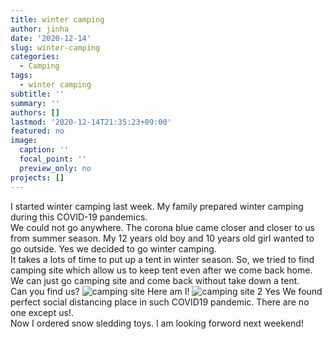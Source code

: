 ```yaml
---
title: winter camping
author: jinha
date: '2020-12-14'
slug: winter-camping
categories:
  - Camping
tags:
  - winter camping
subtitle: ''
summary: ''
authors: []
lastmod: '2020-12-14T21:35:23+09:00'
featured: no
image:
  caption: ''
  focal_point: ''
  preview_only: no
projects: []
---
```


 I started winter camping last week. My family prepared winter camping during this COVID-19 pandemics. <br>
 We could not go anywhere. The corona blue came closer and closer to us from summer season. My 12 years old boy and 10 years old girl wanted to go outside. Yes we decided to go winter camping.  <br>
 It takes a lots of time to put up a tent in winter season. So, we tried to find camping site which allow us to keep tent even after we come back home. We can just go camping site and come back without take down a tent. <br>
 Can you find us?
![camping site](tent1.jpg) 
 Here am I!
![camping site 2](tent2.jpg)
 Yes We found perfect social distancing place in such COVID19 pandemic. There are no one except us!. <br>
 Now I ordered snow sledding toys. I am looking forword next weekend!